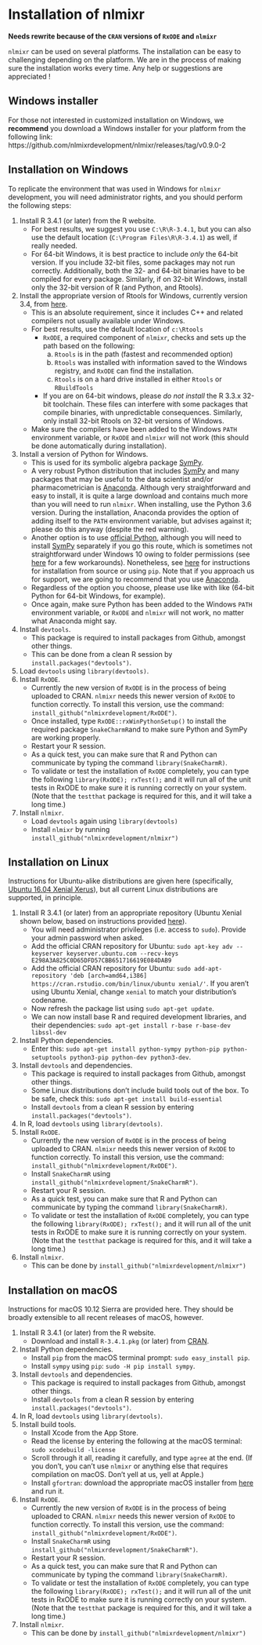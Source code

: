 # Installation of nlmixr  {#install}

**Needs rewrite because of the `CRAN` versions of `RxODE` and `nlmixr`**

`nlmixr` can be used on several platforms. The installation can be easy to challenging depending on the platform. We are in the process of making sure the installation works every time. Any help or suggestions are appreciated !


## Windows installer
For those not interested in customized installation on Windows, we **recommend** you download a Windows installer for your platform from the following link:
 https://github.com/nlmixrdevelopment/nlmixr/releases/tag/v0.9.0-2

## Installation on Windows
To replicate the environment that was used in Windows for `nlmixr` development, you will need administrator rights, and you should perform the following steps:

1. Install R 3.4.1 (or later) from the R website.
   - For best results, we suggest you use `C:\R\R-3.4.1`, but
     you can also use the default location (`C:\Program Files\R\R-3.4.1`) as well, if really needed.
   - For 64-bit Windows, it is best practice to include *only* the 64-bit version. 
     If you include 32-bit files, some packages may not
     run correctly.  Additionally, both the 32- and
     64-bit binaries have to be compiled for every package. Similarly, if on 32-bit Windows, install only the 32-bit version of R (and Python, and Rtools).
2. Install the appropriate version of Rtools for Windows, currently version 3.4, from [here](https://cran.r-project.org/bin/windows/Rtools/).
   - This is an absolute requirement, since it includes C++ and related compilers not usually available under Windows.
   - For best results, use the default location of `c:\Rtools`
     - `RxODE`, a required component of `nlmixr`, checks and sets up the path based on the following:
	    a. `Rtools` is in the path (fastest and recommended option)
		b. `Rtools` was installed with information saved to the Windows registry, and `RxODE` can 
		   find the installation.
		c. `Rtools` is on a hard drive installed in either `Rtools` or `RBuildTools`
     - If you are on 64-bit windows, please *do not install* the R
       3.3.x 32-bit toolchain.  These files can interfere with some
       packages that compile binaries, with unpredictable consequences.  Similarly, only install 32-bit
       Rtools on 32-bit versions of Windows.
   - Make sure the compilers have been added to the Windows `PATH` environment variable, or `RxODE` and `nlmixr` will not work (this should be done automatically during installation).
3. Install a version of Python for Windows.
   - This is used for its symbolic algebra package [SymPy](http://sympy.org/).
   - A very robust Python distribution that includes [SymPy](http://sympy.org/) and
     many packages that may be useful to the data scientist and/or
     pharmacometrician
     is [Anaconda](https://www.anaconda.com/download/). Although very straightforward and easy to install, it is quite a large download and contains much more than you will need to run `nlmixr`. When installing, use the Python 3.6 version. During the installation, Anaconda provides the option of adding itself to the `PATH` environment variable, but advises against it; please do this anyway (despite the red warning).
   - Another option is to use [official Python](http://python.org), although you will need to install [SymPy](http://sympy.org/) separately if you go this route, which is sometimes not straightforward under Windows 10 owing to folder permissions (see [here](https://stackoverflow.com/questions/31172719/pip-install-access-denied-on-windows) for a few workarounds). Nonetheless, see [here](http://simpy.readthedocs.io/en/latest/simpy_intro/installation.html) for instructions for installation from source or using `pip`. Note that if you approach us for support, we are going to recommend that you use [Anaconda](https://www.anaconda.com/download/).
   - Regardless of the option you choose, please use like with like (64-bit Python for 64-bit Windows, for example).
   - Once again, make sure Python has been added to the Windows `PATH` environment variable, or `RxODE` and `nlmixr` will not work, no matter what Anaconda might say.   
3. Install `devtools`.
   - This package is required to install packages from Github, amongst other things.
   - This can be done from a clean R session by `install.packages("devtools")`.
4. Load `devtools` using `library(devtools)`.
5. Install `RxODE`.
   - Currently the new version of `RxODE` is in the process of being
     uploaded to CRAN.  `nlmixr` needs this newer version of `RxODE` to
     function correctly. To install this version, use the command:
     `install_github("nlmixrdevelopment/RxODE")`.
   - Once installed, type `RxODE::rxWinPythonSetup()` to install the required package `SnakeCharmR`and to make sure Python and SymPy are working properly.
   - Restart your R session.
   - As a quick test, you can make sure that R and Python can
     communicate by typing the command `library(SnakeCharmR)`.
   - To validate or test the installation of `RxODE` completely, you
     can type the following `library(RxODE); rxTest();` and it will
     run all of the unit tests in RxODE to make sure it is running
     correctly on your system. (Note that the `testthat` package is required for this, and it will take a long time.)
6. Install `nlmixr`.
   - Load `devtools` again using `library(devtools)`
   - Install `nlmixr` by running `install_github("nlmixrdevelopment/nlmixr")`

## Installation on Linux
Instructions for Ubuntu-alike distributions are given here (specifically, [Ubuntu 16.04 Xenial Xerus](http://releases.ubuntu.com/16.04/)), but all current Linux distributions are supported, in principle.

1. Install R 3.4.1 (or later) from an appropriate repository (Ubuntu Xenial shown below, based on instructions provided [here](https://www.digitalocean.com/community/tutorials/how-to-install-r-on-ubuntu-16-04-2)).
   - You will need administrator privileges (i.e. access to `sudo`). Provide your admin password when asked. 
   - Add the official CRAN repository for Ubuntu: 
     `sudo apt-key adv --keyserver keyserver.ubuntu.com --recv-keys E298A3A825C0D65DFD57CBB651716619E084DAB9`
   - Add the official CRAN repository for Ubuntu: 
     `sudo add-apt-repository 'deb [arch=amd64,i386] https://cran.rstudio.com/bin/linux/ubuntu xenial/'`. If you aren't using Ubuntu Xenial, change `xenial` to match your distribution's codename.
   - Now refresh the package list using `sudo apt-get update`. 
   - We can now install base R and required development libraries, and their dependencies: `sudo apt-get install r-base r-base-dev libssl-dev` 
2. Install Python dependencies.
   - Enter this: `sudo apt-get install python-sympy python-pip python-setuptools python3-pip python-dev python3-dev`.
3. Install `devtools` and dependencies.
   - This package is required to install packages from Github, amongst other things.
   - Some Linux distributions don't include build tools out of the box. To be safe, check this: `sudo apt-get install build-essential`
   - Install `devtools` from a clean R session by entering `install.packages("devtools")`.
4. In R, load `devtools` using `library(devtools)`.
5. Install `RxODE`.
   - Currently the new version of `RxODE` is in the process of being
     uploaded to CRAN.  `nlmixr` needs this newer version of `RxODE` to
     function correctly. To install this version, use the command:
     `install_github("nlmixrdevelopment/RxODE")`.
   - Install `SnakeCharmR` using `install_github("nlmixrdevelopment/SnakeCharmR")`.
   - Restart your R session.
   - As a quick test, you can make sure that R and Python can
     communicate by typing the command `library(SnakeCharmR)`.
   - To validate or test the installation of `RxODE` completely, you
     can type the following `library(RxODE); rxTest();` and it will
     run all of the unit tests in RxODE to make sure it is running
     correctly on your system. (Note that the `testthat` package is required for this, and it will take a long time.)
6. Install `nlmixr`.
   - This can be done by `install_github("nlmixrdevelopment/nlmixr")`
 
## Installation on macOS
Instructions for macOS 10.12 Sierra are provided here. They should be broadly extensible to all recent releases of macOS, however.

1. Install R 3.4.1 (or later) from the R website.
   - Download and install `R-3.4.1.pkg` (or later) from [CRAN](http://cran.r-project.org/bin/macosx/).
2. Install Python dependencies.
   - Install `pip` from the macOS terminal prompt: `sudo easy_install pip`.
   - Install `sympy` using `pip`: `sudo -H pip install sympy`.
3. Install `devtools` and dependencies.
   - This package is required to install packages from Github, amongst other things.
   - Install `devtools` from a clean R session by entering `install.packages("devtools")`.
4. In R, load `devtools` using `library(devtools)`.
5. Install build tools.
   - Install Xcode from the App Store. 
   - Read the license by entering the following at the macOS terminal:
     `sudo xcodebuild -license`
   - Scroll through it all, reading it carefully, and type `agree` at the end. (If you don't, you can't use `nlmixr` or anything else that requires compilation on macOS. Don't yell at us, yell at Apple.) 
   - Install `gfortran`: download the appropriate macOS installer from [here](https://gcc.gnu.org/wiki/GFortranBinaries) and run it.
6. Install `RxODE`.
   - Currently the new version of `RxODE` is in the process of being
     uploaded to CRAN.  `nlmixr` needs this newer version of `RxODE` to
     function correctly. To install this version, use the command:
     `install_github("nlmixrdevelopment/RxODE")`.
   - Install `SnakeCharmR` using `install_github("nlmixrdevelopment/SnakeCharmR")`.
   - Restart your R session.
   - As a quick test, you can make sure that R and Python can
     communicate by typing the command `library(SnakeCharmR)`.
   - To validate or test the installation of `RxODE` completely, you
     can type the following `library(RxODE); rxTest();` and it will
     run all of the unit tests in RxODE to make sure it is running
     correctly on your system. (Note that the `testthat` package is required for this, and it will take a long time.)
7. Install `nlmixr`.
   - This can be done by `install_github("nlmixrdevelopment/nlmixr")`

